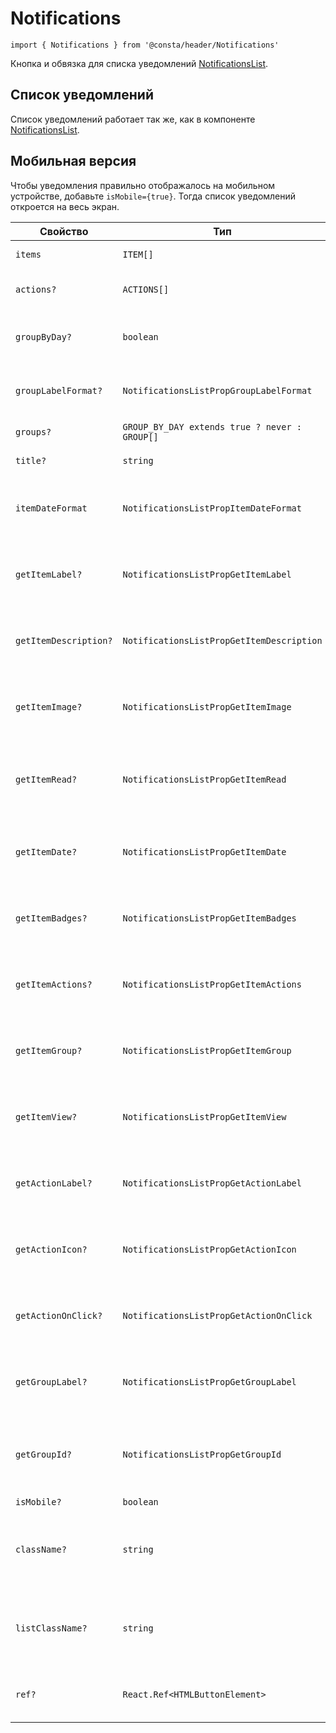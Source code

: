 # Notifications

```tsx
import { Notifications } from '@consta/header/Notifications'
```

Кнопка и обвязка для списка уведомлений [NotificationsList](?path=/docs/components-notifications--playground).

## Список уведомлений

Список уведомлений работает так же, как в компоненте [NotificationsList](?path=/docs/components-notifications--playground).

## Мобильная версия

Чтобы уведомления правильно отображалось на мобильном устройстве, добавьте `isMobile={true}`. Тогда список уведомлений откроется на весь экран.

| Свойство              | Тип                                           | По умолчанию                | Описание                                                                                                                              |
| --------------------- | --------------------------------------------- | --------------------------- | ------------------------------------------------------------------------------------------------------------------------------------- |
| `items`               | `ITEM[]`                                      | -                           | Элементы (см. [NotificationsList](/?path=/docs/components-notificationslist--playground))                                             |
| `actions?`            | `ACTIONS[]`                                   | -                           | Действия списка (см. [NotificationsList](/?path=/docs/components-notificationslist--playground))                                      |
| `groupByDay?`         | `boolean`                                     | -                           | Групировка элементов по дням (см. [NotificationsList](/?path=/docs/components-notificationslist--playground))                         |
| `groupLabelFormat?`   | `NotificationsListPropGroupLabelFormat`       | `defaultGroupLabelFormat`   | Групировка элементов по дням (см. [NotificationsList](/?path=/docs/components-notificationslist--playground))                         |
| `groups?`             | `GROUP_BY_DAY extends true ? never : GROUP[]` | -                           | Группы (см. [NotificationsList](/?path=/docs/components-notificationslist--playground))                                               |
| `title?`              | `string`                                      | -                           | Заголовок (см. [NotificationsList](/?path=/docs/components-notificationslist--playground))                                            |
| `itemDateFormat`      | `NotificationsListPropItemDateFormat`         | `defaultDateFormat`         | Функция форматирования даты элемента (см. [NotificationsList](/?path=/docs/components-notificationslist--playground))                 |
| `getItemLabel?`       | `NotificationsListPropGetItemLabel`           | `defaultGetItemLabel`       | Функция для определения заголовка элемента (см. [NotificationsList](/?path=/docs/components-notificationslist--playground))           |
| `getItemDescription?` | `NotificationsListPropGetItemDescription`     | `defaultGetItemDescription` | Функция для определения описания элемента (см. [NotificationsList](/?path=/docs/components-notificationslist--playground))            |
| `getItemImage?`       | `NotificationsListPropGetItemImage`           | `defaultGetItemImage`       | Функция для определения изображения элемента (см. [NotificationsList](/?path=/docs/components-notificationslist--playground))         |
| `getItemRead?`        | `NotificationsListPropGetItemRead`            | `defaultGetItemRead`        | Функция для определения статуса "прочитано" элемента (см. [NotificationsList](/?path=/docs/components-notificationslist--playground)) |
| `getItemDate?`        | `NotificationsListPropGetItemDate`            | `defaultGetItemDate`        | Функция для определения даты элемента (см. [NotificationsList](/?path=/docs/components-notificationslist--playground))                |
| `getItemBadges?`      | `NotificationsListPropGetItemBadges`          | `defaultGetItemBadges`      | Функция для определения бейджов элемента (см. [NotificationsList](/?path=/docs/components-notificationslist--playground))             |
| `getItemActions?`     | `NotificationsListPropGetItemActions`         | `defaultGetItemActions`     | Функция для определения действий элемента (см. [NotificationsList](/?path=/docs/components-notificationslist--playground))            |
| `getItemGroup?`       | `NotificationsListPropGetItemGroup`           | `defaultGetItemGroup`       | Функция для определения группы элемента (см. [NotificationsList](/?path=/docs/components-notificationslist--playground))              |
| `getItemView?`        | `NotificationsListPropGetItemView`            | `defaultGetItemView`        | Функция для определения вида элемента (см. [NotificationsList](/?path=/docs/components-notificationslist--playground))                |
| `getActionLabel?`     | `NotificationsListPropGetActionLabel`         | `defaultGetActionLabel`     | Функция для определения заголовка действия (см. [NotificationsList](/?path=/docs/components-notificationslist--playground))           |
| `getActionIcon?`      | `NotificationsListPropGetActionIcon`          | `defaultGetActionIcon`      | Функция для определения иконки действия (см. [NotificationsList](/?path=/docs/components-notificationslist--playground))              |
| `getActionOnClick?`   | `NotificationsListPropGetActionOnClick`       | `defaultGetActionOnClick`   | Функция для определения функчии действия (см. [NotificationsList](/?path=/docs/components-notificationslist--playground))             |
| `getGroupLabel?`      | `NotificationsListPropGetGroupLabel`          | `defaultGetGroupLabel`      | Функция для определения заголовка группы (см. [NotificationsList](/?path=/docs/components-notificationslist--playground))             |
| `getGroupId?`         | `NotificationsListPropGetGroupId`             | `defaultGetGroupId`         | Функция для определения уникального ключа группы (см. [NotificationsList](/?path=/docs/components-notificationslist--playground))     |
| `isMobile?`           | `boolean`                                     | -                           | Мобильный вид                                                                                                                         |
| `className?`          | `string`                                      | -                           | Дополнительный CSS-класс для кнопки, по которой открываются уведомления                                                               |
| `listClassName?`      | `string`                                      | -                           | Дополнительный CSS-класс списка уведомлений (см. [NotificationsList](/?path=/docs/components-notificationslist--playground))          |
| `ref?`                | `React.Ref<HTMLButtonElement>`                | -                           | Ссылка на корневой DOM-элемент (см. [NotificationsList](/?path=/docs/components-notificationslist--playground))                       |
